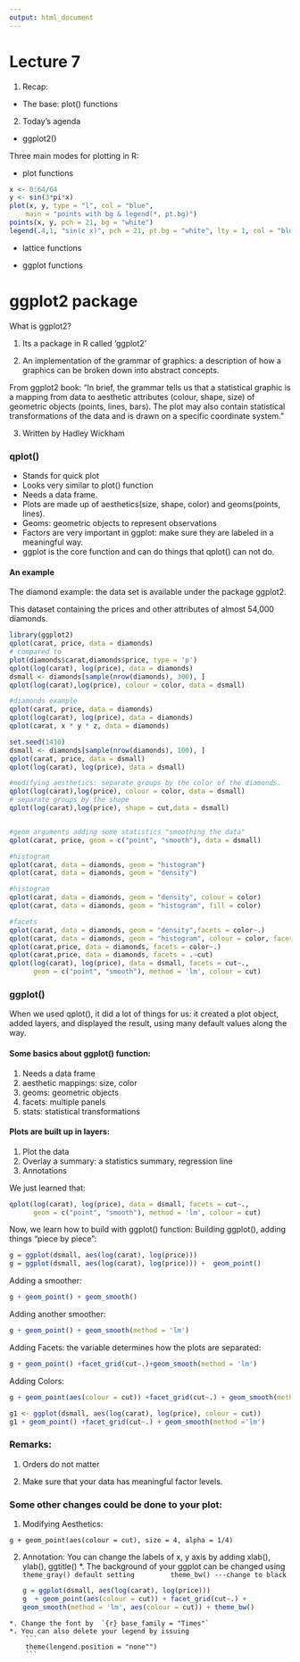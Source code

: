 ```yaml
---
output: html_document
---
```

# Lecture 7
1. Recap:
  * The base: plot() functions
2. Today's agenda
  * ggplot2()

Three main modes for plotting in R:

  - plot functions
```r
x <- 0:64/64
y <- sin(3*pi*x)
plot(x, y, type = "l", col = "blue",
    main = "points with bg & legend(*, pt.bg)")
points(x, y, pch = 21, bg = "white")
legend(.4,1, "sin(c x)", pch = 21, pt.bg = "white", lty = 1, col = "blue")
```
  - lattice functions

  - ggplot functions

# ggplot2 package
What is ggplot2?

  1. Its a package in R called ‘ggplot2’

  2. An implementation of the grammar of graphics: a description of how a graphics can be broken down into abstract concepts.
  
  From ggplot2 book:
  "In brief, the grammar tells us that a statistical graphic is a mapping from data to aesthetic attributes (colour, shape, size) of geometric objects (points, lines, bars). The plot may also contain statistical transformations of the data and is drawn on a specific coordinate system."

  3. Written by Hadley Wickham

### qplot()
  - Stands for quick plot
  - Looks very similar to plot() function
  - Needs a data frame.
  - Plots are made up of aesthetics(size, shape, color) and geoms(points, lines). 
  - Geoms: geometric objects to represent observations
  - Factors are very important in ggplot: make sure they are labeled in a meaningful way. 
  - ggplot is the core function and can do things that qplot() can not do.

#### An example
The diamond example: the data set is available under the package ggplot2.

This dataset containing the prices and other attributes of almost 54,000 diamonds.
```r
library(ggplot2)
qplot(carat, price, data = diamonds)
# compared to
plot(diamonds$carat,diamonds$price, type = 'p')
qplot(log(carat), log(price), data = diamonds)
dsmall <- diamonds[sample(nrow(diamonds), 300), ]
qplot(log(carat),log(price), colour = color, data = dsmall)
```

```r
#diamonds example
qplot(carat, price, data = diamonds)
qplot(log(carat), log(price), data = diamonds)
qplot(carat, x * y * z, data = diamonds)

set.seed(1410)
dsmall <- diamonds[sample(nrow(diamonds), 100), ]
qplot(carat, price, data = dsmall)
qplot(log(carat), log(price), data = dsmall)

#modifying aesthetics: separate groups by the color of the diamonds. 
qplot(log(carat),log(price), colour = color, data = dsmall)
# separate groups by the shape
qplot(log(carat),log(price), shape = cut,data = dsmall)


#geom arguments adding some statistics "smoothing the data"
qplot(carat, price, geom = c("point", "smooth"), data = dsmall)

#histogram
qplot(carat, data = diamonds, geom = "histogram")
qplot(carat, data = diamonds, geom = "density")

#histogram
qplot(carat, data = diamonds, geom = "density", colour = color)
qplot(carat, data = diamonds, geom = "histogram", fill = color)

#facets
qplot(carat, data = diamonds, geom = "density",facets = color~.)
qplot(carat, data = diamonds, geom = "histogram", colour = color, facets = color~.)
qplot(carat,price, data = diamonds, facets = color~.)
qplot(carat,price, data = diamonds, facets = .~cut)
qplot(log(carat), log(price), data = dsmall, facets = cut~., 
      geom = c("point", "smooth"), method = 'lm', colour = cut)
```

### ggplot()
When we used qplot(), it did a lot of things for us: it created a plot object, added layers, and displayed the result, using many default values along the way.

#### Some basics about ggplot() function:
  1. Needs a data frame
  2. aesthetic mappings: size, color
  3. geoms: geometric objects
  4. facets: multiple panels
  5. stats: statistical transformations

#### Plots are built up in layers:
  1. Plot the data
  2. Overlay a summary: a statistics summary, regression line
  3. Annotations
  
We just learned that:
```r
qplot(log(carat), log(price), data = dsmall, facets = cut~., 
      geom = c("point", "smooth"), method = 'lm', colour = cut)
```
Now, we learn how to build with ggplot() function:
Building ggplot(), adding things "piece by piece": 
```r
g = ggplot(dsmall, aes(log(carat), log(price))) 
g = ggplot(dsmall, aes(log(carat), log(price))) +  geom_point()
```

Adding a smoother:
```r
g + geom_point() + geom_smooth()
```
Adding another smoother:
```r
g + geom_point() + geom_smooth(method = 'lm')
```
Adding Facets: the variable determines how the plots are separated:
```r
g + geom_point() +facet_grid(cut~.)+geom_smooth(method = 'lm')
```
Adding Colors:
```r
g + geom_point(aes(colour = cut)) +facet_grid(cut~.) + geom_smooth(method = 'lm')
```

```r
g1 <- ggplot(dsmall, aes(log(carat), log(price), colour = cut))
g1 + geom_point() +facet_grid(cut~.) + geom_smooth(method ='lm')
```
### Remarks:

  1. Orders do not matter
  
  2. Make sure that your data has meaningful factor levels.

### Some other changes could be done to your plot:
  1. Modifying Aesthetics:
  ```
  g + geom_point(aes(colour = cut), size = 4, alpha = 1/4)
  ```
  2. Annotation:
  You can change the labels of x, y axis by adding xlab(), ylab(), ggtitle()
    *. The background of your ggplot can be changed using
        ```
        theme_gray() default setting
        theme_bw() ---change to black
        ```
        
        ```r
        g = ggplot(dsmall, aes(log(carat), log(price)))
        g  + geom_point(aes(colour = cut)) + facet_grid(cut~.) + 
        geom_smooth(method = 'lm', aes(colour = cut)) + theme_bw()
        ```
        
    *. Change the font by  `{r} base_family = "Times"`
    *. You can also delete your legend by issuing
        ```
        theme(lengend.position = "none"")
        ```
